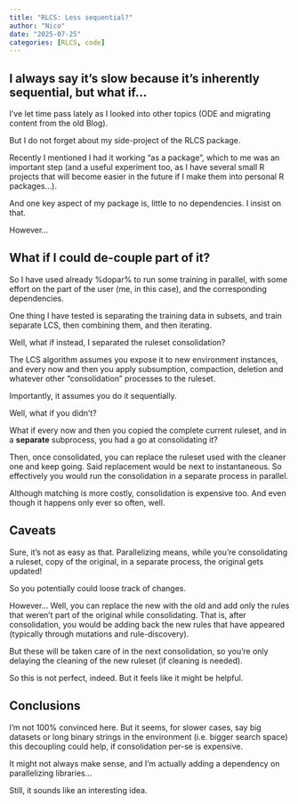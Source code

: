 ```yaml
---
title: "RLCS: Less sequential?"
author: "Nico"
date: "2025-07-25"
categories: [RLCS, code]
---
```


## I always say it's slow because it's inherently sequential, but what if...

I've let time pass lately as I looked into other topics (ODE and migrating content from the old Blog).

But I do not forget about my side-project of the RLCS package.

Recently I mentioned I had it working "as a package", which to me was an important step (and a useful experiment too, as I have several small R projects that will become easier in the future if I make them into personal R packages...).

And one key aspect of my package is, little to no dependencies. I insist on that.

However...

## What if I could de-couple part of it?

So I have used already %dopar% to run some training in parallel, with some effort on the part of the user (me, in this case), and the corresponding dependencies.

One thing I have tested is separating the training data in subsets, and train separate LCS, then combining them, and then iterating.

Well, what if instead, I separated the ruleset consolidation?

The LCS algorithm assumes you expose it to new environment instances, and every now and then you apply subsumption, compaction, deletion and whatever other "consolidation" processes to the ruleset.

Importantly, it assumes you do it sequentially.

Well, what if you didn't?

What if every now and then you copied the complete current ruleset, and in a **separate** subprocess, you had a go at consolidating it?

Then, once consolidated, you can replace the ruleset used with the cleaner one and keep going. Said replacement would be next to instantaneous. So effectively you would run the consolidation in a separate process in parallel.

Although matching is more costly, consolidation is expensive too. And even though it happens only ever so often, well.

## Caveats

Sure, it's not as easy as that. Parallelizing means, while you're consolidating a ruleset, copy of the original, in a separate process, the original gets updated!

So you potentially could loose track of changes.

However... Well, you can replace the new with the old and add only the rules that weren't part of the original while consolidating. That is, after consolidation, you would be adding back the new rules that have appeared (typically through mutations and rule-discovery).

But these will be taken care of in the next consolidation, so you're only delaying the cleaning of the new ruleset (if cleaning is needed).

So this is not perfect, indeed. But it feels like it might be helpful.

## Conclusions

I'm not 100% convinced here. But it seems, for slower cases, say big datasets or long binary strings in the environment (i.e. bigger search space) this decoupling could help, if consolidation per-se is expensive.

It might not always make sense, and I'm actually adding a dependency on parallelizing libraries...

Still, it sounds like an interesting idea.
